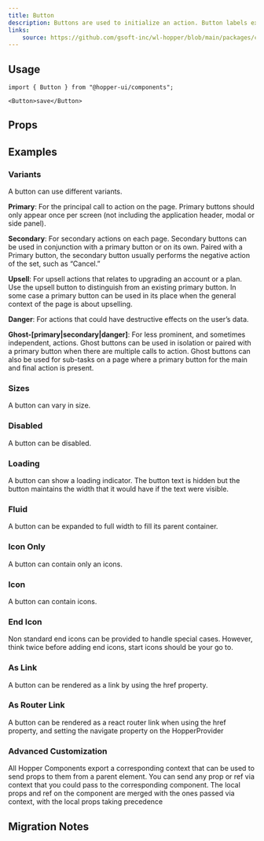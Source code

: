 ```yaml
---
title: Button
description: Buttons are used to initialize an action. Button labels express what action will occur when the user interacts with it.
links:
    source: https://github.com/gsoft-inc/wl-hopper/blob/main/packages/components/src/buttons/src/Button.tsx
---
```


<PreviewComponent src="buttons/docs/button/preview"/>

## Usage
```tsx showLineNumbers
import { Button } from "@hopper-ui/components";

<Button>save</Button>
```
## Props

<PropTable component="Button" />

## Examples

### Variants
A button can use different variants.

**Primary**: For the principal call to action on the page. Primary buttons should only appear once per screen (not including the application header, modal or side panel).

**Secondary**: For secondary actions on each page. Secondary buttons can be used in conjunction with a primary button or on its own. Paired with a Primary button, the secondary button usually performs the negative action of the set, such as “Cancel.”

**Upsell**: For upsell actions that relates to upgrading an account or a plan. Use the upsell button to distinguish from an existing primary button. In some case a primary button can be used in its place when the general context of the page is about upselling.

**Danger**: For actions that could have destructive effects on the user’s data.

**Ghost-[primary|secondary|danger]**: For less prominent, and sometimes independent, actions. Ghost buttons can be used in isolation or paired with a primary button when there are multiple calls to action. Ghost buttons can also be used for sub-tasks on a
page where a primary button for the main and final action is present.

<Example src="buttons/docs/button/variant" />

### Sizes
A button can vary in size.

<Example src="buttons/docs/button/size" />

### Disabled
A button can be disabled.

<Example src="buttons/docs/button/state" />

### Loading
A button can show a loading indicator. The button text is hidden but the button maintains the width that it would have if the text were visible.

<Example src="buttons/docs/button/loading" />

### Fluid
A button can be expanded to full width to fill its parent container.

<Example src="buttons/docs/button/layout" />

### Icon Only
A button can contain only an icons.

<Example src="buttons/docs/button/icon" />

### Icon
A button can contain icons.

<Example src="buttons/docs/button/icons" />

### End Icon
Non standard end icons can be provided to handle special cases. However, think twice before adding end icons, start icons should be your go to.

<Example src="buttons/docs/button/endIcon" />

### As Link
A button can be rendered as a link by using the href property.

<Example src="buttons/docs/button/asLink" />

### As Router Link
A button can be rendered as a react router link when using the href property, and setting the navigate property on the HopperProvider

<Example src="buttons/docs/button/reactRouterLink" />


### Advanced Customization

All Hopper Components export a corresponding context that can be used to send props to them from a parent element.
You can send any prop or ref via context that you could pass to the corresponding component.
The local props and ref on the component are merged with the ones passed via context, with the local props taking precedence

<Example src="buttons/docs/button/advancedCustomization" />

## Migration Notes
<MigrateGuide src="buttons/docs/migration-notes" />
